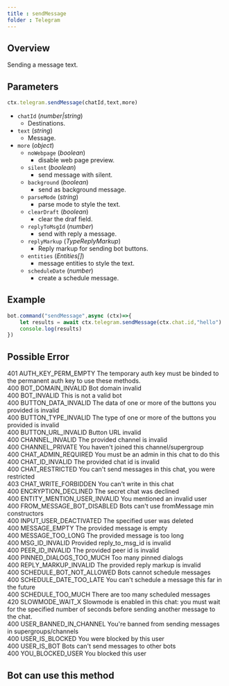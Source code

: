 ```yaml
--- 
title : sendMessage 
folder : Telegram 
--- 
```

## Overview 
Sending a message text. 
## Parameters 
```ts 
ctx.telegram.sendMessage(chatId,text,more)
```
- `chatId` (_number|string_) 
    - Destinations.
- `text` (_string_) 
    - Message.
- `more` (_object_)
    - `noWebpage` (_boolean_) 
        - disable web page preview.
    - `silent` (_boolean_) 
        - send message with silent.
    - `background` (_boolean_) 
        - send as background message.
    - `parseMode` (_string_) 
        - parse mode to style the text.
    - `clearDraft` (_boolean_) 
        - clear the draf field.
    - `replyToMsgId` (_number_) 
        - send with reply a message.
    - `replyMarkup` (_TypeReplyMarkup_) 
        - Reply markup for sending bot buttons.
    - `entities` (_Entities[]_) 
        - message entities to style the text.
    - `scheduleDate` (_number_) 
        - create a schedule message. 
## Example 
```ts:index.ts {2} showLineNumber 
bot.command("sendMessage",async (ctx)=>{
    let results = await ctx.telegram.sendMessage(ctx.chat.id,"hello")
    console.log(results)
})
```
## Possible Error 
401 AUTH_KEY_PERM_EMPTY The temporary auth key must be binded to the permanent auth key to use these methods.  
400 BOT_DOMAIN_INVALID Bot domain invalid  
400 BOT_INVALID This is not a valid bot  
400 BUTTON_DATA_INVALID The data of one or more of the buttons you provided is invalid  
400 BUTTON_TYPE_INVALID The type of one or more of the buttons you provided is invalid  
400 BUTTON_URL_INVALID Button URL invalid  
400 CHANNEL_INVALID The provided channel is invalid  
400 CHANNEL_PRIVATE You haven't joined this channel/supergroup  
400 CHAT_ADMIN_REQUIRED You must be an admin in this chat to do this  
400 CHAT_ID_INVALID The provided chat id is invalid  
400 CHAT_RESTRICTED You can't send messages in this chat, you were restricted  
403 CHAT_WRITE_FORBIDDEN You can't write in this chat  
400 ENCRYPTION_DECLINED The secret chat was declined  
400 ENTITY_MENTION_USER_INVALID You mentioned an invalid user  
400 FROM_MESSAGE_BOT_DISABLED Bots can't use fromMessage min constructors  
400 INPUT_USER_DEACTIVATED The specified user was deleted  
400 MESSAGE_EMPTY The provided message is empty  
400 MESSAGE_TOO_LONG The provided message is too long  
400 MSG_ID_INVALID Provided reply_to_msg_id is invalid  
400 PEER_ID_INVALID The provided peer id is invalid  
400 PINNED_DIALOGS_TOO_MUCH Too many pinned dialogs  
400 REPLY_MARKUP_INVALID The provided reply markup is invalid  
400 SCHEDULE_BOT_NOT_ALLOWED Bots cannot schedule messages  
400 SCHEDULE_DATE_TOO_LATE You can't schedule a message this far in the future  
400 SCHEDULE_TOO_MUCH There are too many scheduled messages  
420 SLOWMODE_WAIT_X Slowmode is enabled in this chat: you must wait for the specified number of seconds before sending another message to the chat.  
400 USER_BANNED_IN_CHANNEL You're banned from sending messages in supergroups/channels  
400 USER_IS_BLOCKED You were blocked by this user  
400 USER_IS_BOT Bots can't send messages to other bots  
400 YOU_BLOCKED_USER You blocked this user  

## Bot can use this method